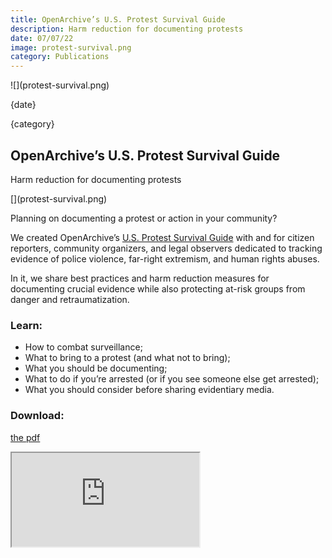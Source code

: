 ```yaml
---
title: OpenArchive’s U.S. Protest Survival Guide
description: Harm reduction for documenting protests
date: 07/07/22
image: protest-survival.png
category: Publications
---
```



<ArticleHeaderSection>
![](protest-survival.png)

{date}

{category}

## OpenArchive’s U.S. Protest Survival Guide

Harm reduction for documenting protests

</ArticleHeaderSection>

<ContentSection>
[](protest-survival.png)

Planning on documenting a protest or action in your community?

We created OpenArchive’s [U.S. Protest Survival Guide](https://drive.google.com/file/d/12p4GYH7HUNTz-89vS8DgZxdv4Ypr05WE/view?usp=sharing) with and for citizen reporters, community organizers, and legal observers dedicated to tracking evidence of police violence, far-right extremism, and human rights abuses.

In it, we share best practices and harm reduction measures for documenting crucial evidence while also protecting at-risk groups from danger and retraumatization.

### Learn:

- How to combat surveillance;
- What to bring to a protest (and what not to bring);
- What you should be documenting;
- What to do if you’re arrested (or if you see someone else get arrested);
- What you should consider before sharing evidentiary media.

### Download:

[the pdf](https://drive.google.com/file/d/12p4GYH7HUNTz-89vS8DgZxdv4Ypr05WE/view?usp=sharing)

<iframe
  src="https://drive.google.com/file/d/12p4GYH7HUNTz-89vS8DgZxdv4Ypr05WE/preview"
  style={{width: "100%", height: "768px"}}
></iframe>
</ContentSection>

